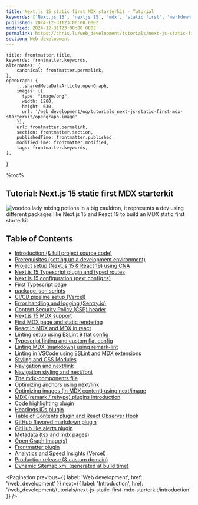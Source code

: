 ```yaml
---
title: Next.js 15 static first MDX starterkit - Tutorial
keywords: ['Next.js 15', 'nextjs 15', 'mdx', 'static first', 'markdown', 'blog', 'starterkit', 'tutorial', 'react 19', 'react compiler', 'ssg', 'ppr']
published: 2024-12-31T23:00:00.000Z
modified: 2024-12-31T23:00:00.000Z
permalink: https://chris.lu/web_development/tutorials/next-js-static-first-mdx-starterkit
section: Web development
---
```



    title: frontmatter.title,
    keywords: frontmatter.keywords,
    alternates: {
        canonical: frontmatter.permalink,
    },
    openGraph: {
        ...sharedMetaDataArticle.openGraph,
        images: [{
          type: "image/png",
          width: 1200,
          height: 630,
          url: '/web_development/og/tutorials_next-js-static-first-mdx-starterkit/opengraph-image'
        }],
        url: frontmatter.permalink,
        section: frontmatter.section,
        publishedTime: frontmatter.published,
        modifiedTime: frontmatter.modified,
        tags: frontmatter.keywords,
    },
}

%toc%

<article>

# Tutorial: Next.js 15 static first MDX starterkit

![voodoo lady mixing potions in a big cauldron, it represents a dev using different packages like Next.js 15 and React 19 to build an MDX static first starterkit](../../../../public/assets/images/app/web_development/tutorials/next-js-static-first-mdx-starterkit/banner.png 'voodoo lady mixing Next.js 15, React 19, Eslint 9 and MDX to create a static first starterkit potion { banner }')

## Table of Contents

* [Introduction (& full project source code)](/web_development/tutorials/next-js-static-first-mdx-starterkit/introduction)
* [Prerequisites (setting up a development environment)](/web_development/tutorials/next-js-static-first-mdx-starterkit/prerequisites)
* [Project setup (Next.js 15 & React 19) using CNA](/web_development/tutorials/next-js-static-first-mdx-starterkit/project-setup-using-CNA-and-first-commit)
* [Next.js 15 Typescript plugin and typed routes](/web_development/tutorials/next-js-static-first-mdx-starterkit/typescript-plugin-and-typed-routes)
* [Next.js 15 configuration (next.config.ts)](/web_development/tutorials/next-js-static-first-mdx-starterkit/next-config)
* [First Typescript page](/web_development/tutorials/next-js-static-first-mdx-starterkit/first-typescript-page)
* [package.json scripts](/web_development/tutorials/next-js-static-first-mdx-starterkit/package-json-scripts)
* [CI/CD pipeline setup (Vercel)](/web_development/tutorials/next-js-static-first-mdx-starterkit/ci-cd-pipeline-setup)
* [Error handling and logging (Sentry.io)](/web_development/tutorials/next-js-static-first-mdx-starterkit/error-handling-and-logging)
* [Content Security Policy (CSP) header](/web_development/tutorials/next-js-static-first-mdx-starterkit/content-security-policy)
* [Next.js 15 MDX support](/web_development/tutorials/next-js-static-first-mdx-starterkit/nextjs-mdx-setup)
* [First MDX page and static rendering](/web_development/tutorials/next-js-static-first-mdx-starterkit/first-mdx-page-and-understanding-static-rendering)
* [React in MDX and MDX in react](/web_development/tutorials/next-js-static-first-mdx-starterkit/react-in-mdx-and-mdx-in-react)
* [Linting setup using ESLint 9 flat config](/web_development/tutorials/next-js-static-first-mdx-starterkit/linting-setup-using-eslint)
* [Typescript linting and custom flat config](/web_development/tutorials/next-js-static-first-mdx-starterkit/typescript-eslint-flat-config)
* [Linting MDX (markdown) using remark-lint](/web_development/tutorials/next-js-static-first-mdx-starterkit/eslint-mdx-plugin-and-remark-lint)
* [Linting in VSCode using ESLint and MDX extensions](/web_development/tutorials/next-js-static-first-mdx-starterkit/linting-in-vscode-using-extensions)
* [Styling and CSS Modules](/web_development/tutorials/next-js-static-first-mdx-starterkit/styling-and-css)
* [Navigation and next/link](/web_development/tutorials/next-js-static-first-mdx-starterkit/navigation-and-next-link)
* [Navigation styling and next/font](/web_development/tutorials/next-js-static-first-mdx-starterkit/navigation-styling-and-next-font)
* [The mdx-components file](/web_development/tutorials/next-js-static-first-mdx-starterkit/mdx-components-file)
* [Optimizing anchors using next/link](/web_development/tutorials/next-js-static-first-mdx-starterkit/optimizing-using-next-link)
* [Optimizing images (in MDX content) using next/image](/web_development/tutorials/next-js-static-first-mdx-starterkit/optimizing-using-next-image)
* [MDX (remark / rehype) plugins introduction](/web_development/tutorials/next-js-static-first-mdx-starterkit/mdx-plugins)
* [Code highlighting plugin](/web_development/tutorials/next-js-static-first-mdx-starterkit/code-highlighting-plugin)
* [Headings IDs plugin](/web_development/tutorials/next-js-static-first-mdx-starterkit/headings-id-plugin)
* [Table of Contents plugin and React Observer Hook](/web_development/tutorials/next-js-static-first-mdx-starterkit/table-of-contents-plugin)
* [GitHub flavored markdown plugin](/web_development/tutorials/next-js-static-first-mdx-starterkit/github-flavored-markdown-plugin)
* [GitHub like alerts plugin](/web_development/tutorials/next-js-static-first-mdx-starterkit/github-like-alerts-plugin)
* [Metadata (tsx and mdx pages)](/web_development/tutorials/next-js-static-first-mdx-starterkit/metadata)
* [Open Graph Image(s)](/web_development/tutorials/next-js-static-first-mdx-starterkit/open_graph_images)
* [Frontmatter plugin](/web_development/tutorials/next-js-static-first-mdx-starterkit/frontmatter-plugin)
* [Analytics and Speed Insights (Vercel)](/web_development/tutorials/next-js-static-first-mdx-starterkit/analytics_and_speed_insights)
* [Production release (& custom domain)](/web_development/tutorials/next-js-static-first-mdx-starterkit/production_release)
* [Dynamic Sitemap.xml (generated at build time)](/web_development/tutorials/next-js-static-first-mdx-starterkit/sitemap_and_search_console)

<Pagination
    previous={{ label: 'Web development', href: '/web_development' }}
    next={{ label: 'Introduction', href: '/web_development/tutorials/next-js-static-first-mdx-starterkit/introduction' }}
/>

</article>
